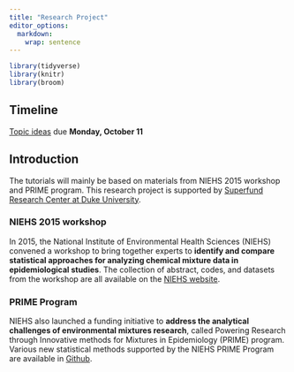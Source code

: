 ```yaml
---
title: "Research Project"
editor_options:
  markdown:
    wrap: sentence
---
```


```r
library(tidyverse)
library(knitr)
library(broom)
```


## Timeline 

[Topic ideas](#topic-ideas) due **Monday, October 11**

## Introduction 

The tutorials will mainly be based on materials from NIEHS 2015 workshop and PRIME program. This research project is supported by [Superfund Research Center at Duke University](https://sites.nicholas.duke.edu/superfund/).

### NIEHS 2015 workshop

In 2015, the National Institute of Environmental Health Sciences (NIEHS) convened a workshop to bring together experts to **identify and compare statistical approaches for analyzing chemical mixture data in epidemiological studies**. The collection of abstract, codes, and datasets from the workshop are all available on the [NIEHS website](https://www.niehs.nih.gov/news/events/pastmtg/2015/statistical/index.cfm). 

### PRIME Program

NIEHS also launched a funding initiative to **address the analytical challenges of environmental mixtures research**, called Powering Research through Innovative methods for Mixtures in Epidemiology (PRIME) program. Various new statistical methods supported by the NIEHS PRIME Program are available in [Github](https://github.com/niehs-prime/).

